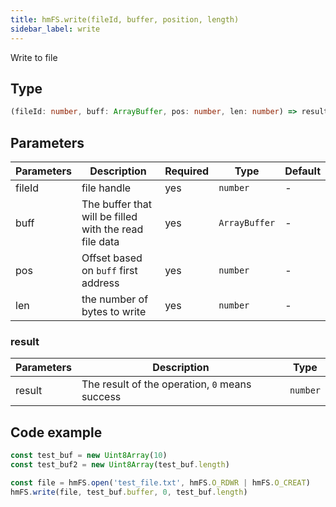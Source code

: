```yaml
---
title: hmFS.write(fileId, buffer, position, length)
sidebar_label: write
---
```


Write to file

## Type

```ts
(fileId: number, buff: ArrayBuffer, pos: number, len: number) => result
```

## Parameters

| Parameters | Description                                            | Required | Type          | Default |
| ---------- | ------------------------------------------------------ | -------- | ------------- | ------- |
| fileId     | file handle                                            | yes      | `number`      | -       |
| buff       | The buffer that will be filled with the read file data | yes      | `ArrayBuffer` | -       |
| pos        | Offset based on `buff` first address                   | yes      | `number`      | -       |
| len        | the number of bytes to write                           | yes      | `number`      | -       |

### result

| Parameters | Description                                    | Type     |
| ---------- | ---------------------------------------------- | -------- |
| result     | The result of the operation, `0` means success | `number` |

## Code example

```js
const test_buf = new Uint8Array(10)
const test_buf2 = new Uint8Array(test_buf.length)

const file = hmFS.open('test_file.txt', hmFS.O_RDWR | hmFS.O_CREAT)
hmFS.write(file, test_buf.buffer, 0, test_buf.length)
```
